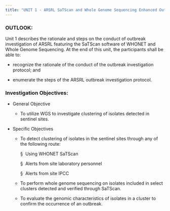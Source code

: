 ```yaml
---
title: "UNIT 1 - ARSRL SaTScan and Whole Genome Sequencing Enhanced Outbreak Investigation Protocol"
---
```


### OUTLOOK:

Unit 1 describes the rationale and steps on the conduct of outbreak investigation of ARSRL featuring the SaTScan software of WHONET and Whole Genome Sequencing. At the end of this unit, the participants shall be able to:

-   recognize the rationale of the conduct of the outbreak investigation protocol; and

-   enumerate the steps of the ARSRL outbreak investigation protocol.

### Investigation Objectives:

-   General Objective

    -   To utilize WGS to investigate clustering of isolates detected in sentinel sites.

-   Specific Objectives

    -   To detect clustering of isolates in the sentinel sites through any of the following route:

        §  Using WHONET SaTScan

        §  Alerts from site laboratory personnel

        §  Alerts from site IPCC

    -   To perform whole genome sequencing on isolates included in select clusters detected and verified through SaTScan.

    -   To evaluate the genomic characteristics of isolates in a cluster to confirm the occurrence of an outbreak.
